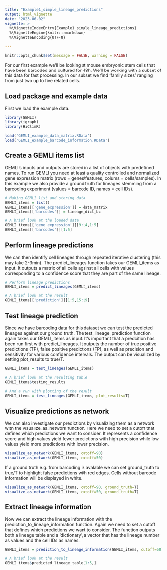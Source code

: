 ```yaml
---
title: "Example1_simple_lineage_predictions"
output: html_vignette
date: "2023-06-02"
vignette: >
  %\VignetteIndexEntry{Example1_simple_lineage_predictions}
  %\VignetteEngine{knitr::rmarkdown}
  %\VignetteEncoding{UTF-8}

---
```


```r
knitr::opts_chunk$set(message = FALSE, warning = FALSE)
```


For our first example we'll be looking at mouse embryonic stem cells that have been barcoded and cultured for 48h. We'll be working with a subset of this data for fast processing. In our subset we find 'family sizes' ranging from just two up to five related cells.

## Load package and example data

First we load the example data.

```r
library(GEMLI)
library(igraph)
library(HiClimR)

load('GEMLI_example_data_matrix.RData')
load('GEMLI_example_barcode_information.RData')

```

## Create a GEMLI items list

GEMLI's inputs and outputs are stored in a list of objects with predefined names. To run GEMLI you need at least a quality controlled and normalized gene expression matrix (rows = genes/features, colums = cells/samples). In this example we also provide a ground truth for lineages stemming from a barcoding experiment (values = barcode ID, names = cell IDs).

```r
# Making GEMLI list and storing data
GEMLI_items = list()
GEMLI_items[['gene_expression']] = data_matrix
GEMLI_items[['barcodes']] = lineage_dict_bc

# A brief look at the loaded data
GEMLI_items[['gene_expression']][9:14,1:5]
GEMLI_items[['barcodes']][1:5]

```

## Perform lineage predictions

We can then identify cell lineages through repeated iterative clustering (this may take 2-3min). The predict_lineages function takes our GEMLI_items as input. It outputs a matrix of all cells against all cells with values corresponding to a confidence score that they are part of the same lineage.

```r
# Perform lineage predictions
GEMLI_items = predict_lineages(GEMLI_items)

# A brief look at the result
GEMLI_items[['prediction']][1:5,15:19]
```

## Test lineage prediction

Since we have barcoding data for this dataset we can test the predicted lineages against our ground truth. The test_lineage_prediction function again takes our GEMLI_items as input. It's important that a predcition has been run first with predict_lineages. It outputs the number of true positive predictions (TP), false positive predictions (FP), as well as precision and sensitivity for various confidence intervals. The output can be visualized by setting plot_results to true/T.

```r
GEMLI_items = test_lineages(GEMLI_items)

# A brief look at the resulting table
GEMLI_items$testing_results

# And a run with plotting of the result
GEMLI_items = test_lineages(GEMLI_items, plot_results=T)
```

## Visualize predictions as network

We can also investigate our predictions by visualizing them as a network with the visualize_as_network function. Here we need to set a cutoff that defines which predictions we want to consider. It represents a confidence score and high values yield fewer predictions with high precision while low values yield more predictions with lower precision.

```r

visualize_as_network(GEMLI_items, cutoff=90)
visualize_as_network(GEMLI_items, cutoff=50)
```


If a ground truth e.g. from barcoding is avalable we can set ground_truth to true/T to highlight false predictions with red edges. Cells without barcode information will be displayed in white.

```r
visualize_as_network(GEMLI_items, cutoff=90, ground_truth=T)
visualize_as_network(GEMLI_items, cutoff=50, ground_truth=T)
```

## Extract lineage information

Now we can extract the lineage information with the prediction_to_lineage_information function. Again we need to set a cutoff that defines which predictions we want to consider. The function outputs both a lineage table and a 'dictionary', a vector that has the lineage number as values and the cell IDs as names.

```r
GEMLI_items = prediction_to_lineage_information(GEMLI_items, cutoff=50)

# A brief look at the result
GEMLI_items$predicted_lineage_table[1:5,]

```

